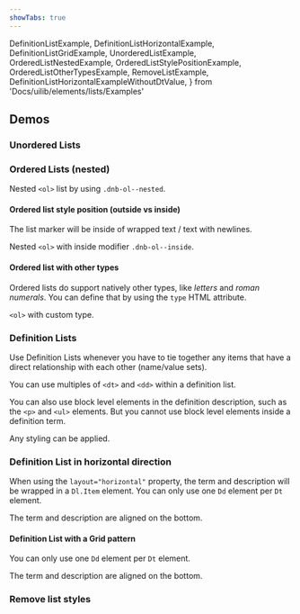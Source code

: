 ```yaml
---
showTabs: true
---
```


  DefinitionListExample,
  DefinitionListHorizontalExample,
  DefinitionListGridExample,
  UnorderedListExample,
  OrderedListNestedExample,
  OrderedListStylePositionExample,
  OrderedListOtherTypesExample,
  RemoveListExample,
  DefinitionListHorizontalExampleWithoutDtValue,
} from 'Docs/uilib/elements/lists/Examples'

## Demos

### Unordered Lists

<UnorderedListExample />

### Ordered Lists (nested)

Nested `<ol>` list by using `.dnb-ol--nested`.

<OrderedListNestedExample />

#### Ordered list style position (outside vs inside)

The list marker will be inside of wrapped text / text with newlines.

Nested `<ol>` with inside modifier `.dnb-ol--inside`.

<OrderedListStylePositionExample />

#### Ordered list with other types

Ordered lists do support natively other types, like _letters_ and _roman numerals_. You can define that by using the `type` HTML attribute.

`<ol>` with custom type.

<OrderedListOtherTypesExample />

### Definition Lists

Use Definition Lists whenever you have to tie together any items that have a direct relationship with each other (name/value sets).

You can use multiples of `<dt>` and `<dd>` within a definition list.

You can also use block level elements in the definition description, such as the `<p>` and `<ul>` elements. But you cannot use block level elements inside a definition term.

Any styling can be applied.

<DefinitionListExample />

### Definition List in horizontal direction

When using the `layout="horizontal"` property, the term and description will be wrapped in a `Dl.Item` element. You can only use one `Dd` element per `Dt` element.

The term and description are aligned on the bottom.

<DefinitionListHorizontalExample />

#### Definition List with a Grid pattern

You can only use one `Dd` element per `Dt` element.

The term and description are aligned on the bottom.

<DefinitionListGridExample />

### Remove list styles

<RemoveListExample />
